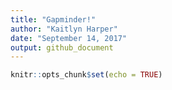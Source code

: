 ```yaml
---
title: "Gapminder!"
author: "Kaitlyn Harper"
date: "September 14, 2017"
output: github_document
---
```


```r
knitr::opts_chunk$set(echo = TRUE)
```